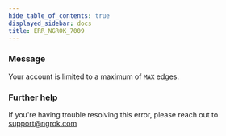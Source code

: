 ```yaml
---
hide_table_of_contents: true
displayed_sidebar: docs
title: ERR_NGROK_7009
---
```


### Message

Your account is limited to a maximum of `MAX` edges.

<ErrorDetails />

### Further help

If you're having trouble resolving this error, please reach out to [support@ngrok.com](mailto:support@ngrok.com?subject=Help%20with%20ERR_NGROK_7009)

